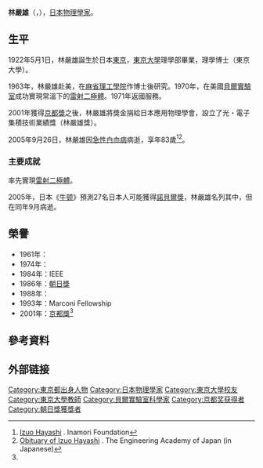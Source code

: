 {{Infobox scientist
|name              = 林嚴雄<br><small>林 厳雄（はやし いづお）</small>
|image             =  <!-- only free-content images are allowed for depicting living people - see [[WP:NONFREE|WP:NONFREE]] -->
|image_size        = 
|caption           = 
|birth_date        = 1922年5月1日
|birth_place       = [[大日本帝國|大日本帝國]][[東京府|東京府]]
|death_date        = {{death date and age|2005|9|26|1922|5|1}}
|death_place       = 
|nationality       = {{JPN}}
|ethnicity         = 
|fields            = [[物理学|物理学]]
|workplaces        = [[麻省理工學院|麻省理工學院]]<br>[[貝爾實驗室|貝爾實驗室]]<br>[[NEC|NEC]]
|alma_mater        = [[東京大學|東京大學]]
|doctoral_advisor  = 
|doctoral_students = 
|known_for         = [[雷射二極體|雷射二極體]]
|awards            = {{link-ja|藤原獎|藤原賞}} (1961)<br>IEEE {{tsl|en|J J Ebers Award|}} (1984)<br>[[朝日獎|朝日獎]] (1986)<br>{{tsl|en|IEEE David Sarnoff Award|}} (1988)<br>[[馬可尼獎|馬可尼獎]](1993) <br>[[京都獎|京都獎]] (2001)
|religion          =
|signature         =  <!--(filename only)-->
|footnotes         = 
}}
{{Japanese
| japanese = 林 厳雄
| kana = はやし いづお
| romaji = Hayashi Izuo
}}
'''林嚴雄'''（{{jpn|j=林 厳雄|hg=はやし いづお|rm=Hayashi Izuo|f=}}，{{bd|1922年|5月1日|2005年|9月26日|Hayashi Izuo}}），[[日本|日本]][[物理學家|物理學家]]。

==生平==
1922年5月1日，林嚴雄誕生於日本[[東京|東京]]，[[東京大學|東京大學]]理學部畢業，理學博士（東京大學）。

1963年，林嚴雄赴美，在[[麻省理工學院|麻省理工學院]]作博士後研究。1970年，在美國[[貝爾實驗室|貝爾實驗室]]成功實現常溫下的[[雷射二極體|雷射二極體]]。1971年返國服務。

2001年獲得[[京都獎|京都獎]]之後，林嚴雄將獎金捐給日本應用物理學會，設立了光・電子集積技術業績獎（林嚴雄獎）。

2005年9月26日，林嚴雄因[[急性白血病|急性白血病]]病逝，享年83歲<ref name=r1>[http://www.inamori-f.or.jp/laureates/k17_a_izuo/prf_e.html Izuo Hayashi] {{webarchive|url=https://web.archive.org/web/20110515201146/http://www.inamori-f.or.jp/laureates/k17_a_izuo/prf_e.html |date=2011-05-15 }}. Inamori Foundation</ref><ref>[http://www.eaj.or.jp/eajnews/news107/news107-6-j.html Obituary of Izuo Hayashi] {{webarchive|url=https://archive.is/20120728234626/http://www.eaj.or.jp/eajnews/news107/news107-6-j.html |date=2012-07-28 }}. The Engineering Academy of Japan (in Japanese)</ref>。

===主要成就===
率先實現[[雷射二極體|雷射二極體]]。

2005年，日本《[[牛頓_(雜誌)|牛顿]]》預測27名日本人可能獲得[[諾貝爾獎|諾貝爾獎]]，林嚴雄名列其中，但在同年9月病逝。

==榮譽==
*1961年：{{link-ja|藤原獎|藤原賞}}
*1974年：{{link-ja|市村產業獎|市村産業賞}}
*1984年：IEEE {{tsl|en|J J Ebers Award|}}
*1986年：[[朝日獎|朝日獎]]
*1988年：{{tsl|en|IEEE David Sarnoff Award|}}
*1993年：Marconi Fellowship
*2001年：[[京都獎|京都獎]]<ref name=r1/>

==參考資料==
{{reflist}}

==外部链接==

{{京都奖获得者|advanced-technology}}
{{Authority Control}}
{{DEFAULTSORT:Hayashi Izuo}}
[[Category:東京都出身人物|Category:東京都出身人物]]
[[Category:日本物理學家|Category:日本物理學家]]
[[Category:東京大學校友|Category:東京大學校友]]
[[Category:東京大學教師|Category:東京大學教師]]
[[Category:貝爾實驗室科學家|Category:貝爾實驗室科學家]]
[[Category:京都奖获得者|Category:京都奖获得者]]
[[Category:朝日獎獲獎者|Category:朝日獎獲獎者]]